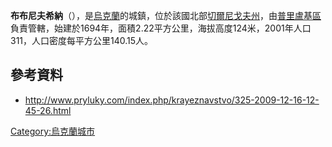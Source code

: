 {{coord|50|24|12|N|32|16|44|E|scale:100000|display=title}}

'''布布尼夫希納'''（{{lang-uk|Бубнівщина}}），是[[烏克蘭|烏克蘭]]的城鎮，位於該國北部[[切爾尼戈夫州|切爾尼戈夫州]]，由[[普里盧基區|普里盧基區]]負責管轄，始建於1694年，面積2.22平方公里，海拔高度124米，2001年人口311，人口密度每平方公里140.15人。

==參考資料==
* http://www.pryluky.com/index.php/krayeznavstvo/325-2009-12-16-12-45-26.html

{{Ukraine-geo-stub}}
[[Category:烏克蘭城市|Category:烏克蘭城市]]
